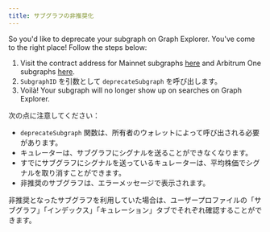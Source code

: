 ```yaml
---
title: サブグラフの非推奨化
---
```


So you'd like to deprecate your subgraph on Graph Explorer. You've come to the right place! Follow the steps below:

1. Visit the contract address for Mainnet subgraphs [here](https://etherscan.io/address/0xadca0dd4729c8ba3acf3e99f3a9f471ef37b6825#writeProxyContract) and Arbitrum One subgraphs [here](https://arbiscan.io/address/0xec9A7fb6CbC2E41926127929c2dcE6e9c5D33Bec#writeProxyContract).
2. `SubgraphID` を引数として `deprecateSubgraph` を呼び出します。
3. Voilà! Your subgraph will no longer show up on searches on Graph Explorer.

次の点に注意してください：

- `deprecateSubgraph` 関数は、所有者のウォレットによって呼び出される必要があります。
- キュレーターは、サブグラフにシグナルを送ることができなくなります。
- すでにサブグラフにシグナルを送っているキュレーターは、平均株価でシグナルを取り消すことができます。
- 非推奨のサブグラフは、エラーメッセージで表示されます。

非推奨となったサブグラフを利用していた場合は、ユーザープロファイルの「サブグラフ」「インデックス」「キュレーション」タブでそれぞれ確認することができます。
